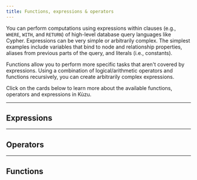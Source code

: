 ```yaml
---
title: Functions, expressions & operators
---
```



You can perform computations using expressions within clauses (e.g., `WHERE`, `WITH`,
and `RETURN`) of high-level database query languages like Cypher.
Expressions can be very simple or arbitrarily complex. The simplest examples include 
variables that bind to node and relationship properties, aliases from previous parts of the query,
and literals (i.e., constants).

Functions allow you to perform more specific tasks that aren't covered by expressions.
Using a combination of logical/arithmetic operators and functions recursively, you can create
arbitrarily complex expressions.

Click on the cards below to learn more about the available functions, operators and expressions in Kùzu.

---

## Expressions

<CardGrid>
  <LinkCard
    title="Case expressions"
    href="/cypher/expressions/case-expression"
  />
</CardGrid>

---

## Operators

<CardGrid>
  <LinkCard
    title="Comparison operators"
    href="/cypher/expressions/comparison-operators"
  />
  <LinkCard
    title="Logical operators"
    href="/cypher/expressions/logical-operators"
  />
  <LinkCard
    title="Date operators"
    href="/cypher/expressions/date-operators"
  />
  <LinkCard
    title="Timestamp operators"
    href="/cypher/expressions/timestamp-operators"
  />
  <LinkCard
    title="Interval operators"
    href="/cypher/expressions/interval-operators"
  />
  <LinkCard
    title="Numeric operators"
    href="/cypher/expressions/numeric-operators"
  />
  <LinkCard
    title="NULL operators"
    href="/cypher/expressions/null-operators"
  />
  <LinkCard
    title="List operators"
    href="/cypher/expressions/list-operators"
  />
</CardGrid>

---

## Functions

<CardGrid>
  <LinkCard
    title="Aggregate functions"
    href="/cypher/expressions/aggregate-functions"
  />
  <LinkCard
    title="Blob functions"
    href="/cypher/expressions/blob-functions"
  />
  <LinkCard
    title="Casting functions"
    href="/cypher/expressions/casting"
  />
  <LinkCard
    title="Date functions"
    href="/cypher/expressions/date-functions"
  />
  <LinkCard
    title="Timestamp functions"
    href="/cypher/expressions/timestamp-functions"
  />
  <LinkCard
    title="Interval functions"
    href="/cypher/expressions/interval-functions"
  />
 <LinkCard
    title="List functions"
    href="/cypher/expressions/list-functions"
  />
 <LinkCard
    title="Array functions"
    href="/cypher/expressions/array-functions"
  />
 <LinkCard
    title="Map functions"
    href="/cypher/expressions/map-functions"
  />
 <LinkCard
    title="Node & Rel functions"
    href="/cypher/expressions/node-rel-functions"
  />
 <LinkCard
    title="Numeric functions"
    href="/cypher/expressions/numeric-functions"
  />
 <LinkCard
    title="Recursive relationship functions"
    href="/cypher/expressions/recursive-rel-functions"
  />
 <LinkCard
    title="Pattern-matching functions"
    href="/cypher/expressions/pattern-matching"
  />
 <LinkCard
    title="Struct functions"
    href="/cypher/expressions/struct-functions"
  />
 <LinkCard
    title="Text functions"
    href="/cypher/expressions/text-functions"
  />
 <LinkCard
    title="Union functions"
    href="/cypher/expressions/union-functions"
  />
 <LinkCard
    title="UUID functions"
    href="/cypher/expressions/uuid-functions"
  />
 <LinkCard
    title="Hash functions"
    href="/cypher/expressions/hash-functions"
  />
 <LinkCard
    title="Utility functions"
    href="/cypher/expressions/utility-functions"
  />
  <LinkCard
    title="Sequence functions"
    href="/cypher/expressions/sequence-functions"
  />
</CardGrid>

